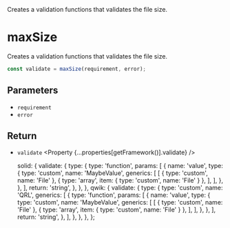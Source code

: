 
<Title>maxSize</Title>
<Description>
  Creates a validation functions that validates the file size.
</Description>

# maxSize

Creates a validation functions that validates the file size.

```ts
const validate = maxSize(requirement, error);
```

## Parameters

- `requirement` <Property type="number" />
- `error` <Property type="string" />

## Return

- `validate` <Property {...properties[getFramework()].validate} />

  solid: {
    validate: {
      type: {
        type: 'function',
        params: [
          {
            name: 'value',
            type: {
              type: 'custom',
              name: 'MaybeValue',
              generics: [
                [
                  { type: 'custom', name: 'File' },
                  { type: 'array', item: { type: 'custom', name: 'File' } },
                ],
              ],
            },
          },
        ],
        return: 'string',
      },
    },
  },
  qwik: {
    validate: {
      type: {
        type: 'custom',
        name: 'QRL',
        generics: [
          {
            type: 'function',
            params: [
              {
                name: 'value',
                type: {
                  type: 'custom',
                  name: 'MaybeValue',
                  generics: [
                    [
                      { type: 'custom', name: 'File' },
                      { type: 'array', item: { type: 'custom', name: 'File' } },
                    ],
                  ],
                },
              },
            ],
            return: 'string',
          },
        ],
      },
    },
  },
};
